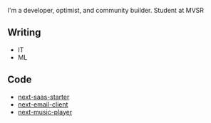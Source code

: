 
<NameTransition />

I'm a developer, optimist, and community builder. Student at MVSR
## Writing

- IT
- ML

## Code

- [next-saas-starter](https://github.com/leerob/next-saas-starter)
- [next-email-client](https://github.com/leerob/next-email-client)
- [next-music-player](https://github.com/leerob/next-music-player)

